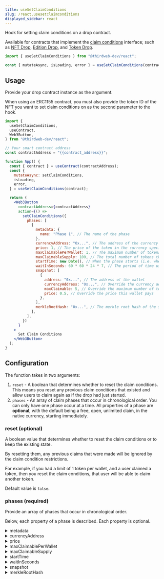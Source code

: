 ```yaml
---
title: useSetClaimConditions
slug: /react.usesetclaimconditions
displayed_sidebar: react
---
```


Hook for setting claim conditions on a drop contract.

Available for contracts that implement the [claim conditions](/solidity/interfaces/erc721claimablewithconditions)
interface; such as [NFT Drop](https://thirdweb.com/thirdweb.eth/DropERC721), [Edition Drop](https://thirdweb.com/thirdweb.eth/DropERC1155),
and [Token Drop](https://thirdweb.com/thirdweb.eth/DropERC20).

```jsx
import { useSetClaimConditions } from "@thirdweb-dev/react";

const { mutateAsync, isLoading, error } = useSetClaimConditions(contract);
```

## Usage

Provide your drop contract instance as the argument.

When using an ERC1155 contract, you must also
provide the token ID of the NFT you want to
set claim conditions on as the second parameter to the hook.

```jsx
import {
  useSetClaimConditions,
  useContract,
  Web3Button,
} from "@thirdweb-dev/react";

// Your smart contract address
const contractAddress = "{{contract_address}}";

function App() {
  const { contract } = useContract(contractAddress);
  const {
    mutateAsync: setClaimConditions,
    isLoading,
    error,
  } = useSetClaimConditions(contract);

  return (
    <Web3Button
      contractAddress={contractAddress}
      action={() =>
        setClaimConditions({
          phases: [
            {
              metadata: {
                name: "Phase 1", // The name of the phase
              },
              currencyAddress: "0x...", // The address of the currency you want users to pay in
              price: 1, // The price of the token in the currency specified above
              maxClaimablePerWallet: 1, // The maximum number of tokens a wallet can claim
              maxClaimableSupply: 100, // The total number of tokens that can be claimed in this phase
              startTime: new Date(), // When the phase starts (i.e. when users can start claiming tokens)
              waitInSeconds: 60 * 60 * 24 * 7, // The period of time users must wait between repeat claims
              snapshot: [
                {
                  address: "0x...", // The address of the wallet
                  currencyAddress: "0x...", // Override the currency address this wallet pays in
                  maxClaimable: 5, // Override the maximum number of tokens this wallet can claim
                  price: 0.5, // Override the price this wallet pays
                },
              ],
              merkleRootHash: "0x...", // The merkle root hash of the snapshot
            },
          ],
        })
      }
    >
      Set Claim Conditions
    </Web3Button>
  );
}
```

## Configuration

The function takes in two arguments:

1. `reset` - A boolean that determines whether to reset the claim conditions.
   This means you reset any previous claim conditions that existed and allow users to claim again as if the drop had just started.
2. `phases` - An array of claim phases that occur in chronological order.
   You can only have one phase occur at a time.
   All properties of a phase are **optional**, with the default being a free, open,
   unlimited claim, in the native currency, starting immediately.

### reset (optional)

A boolean value that determines whether to reset the claim conditions or to keep the existing state.

By resetting them, any previous claims that were made will be ignored by the claim condition restrictions.

For example, if you had a limit of 1 token per wallet, and a user claimed a token, then you reset the claim conditions, that user will be able to claim another token.

Default value is `false`.

### phases (required)

Provide an array of phases that occur in chronological order.

Below, each property of a phase is described. Each property is optional.

<details>
  <summary>metadata</summary>
  <div>

### metadata

An object representing the metadata of the phase.

This is only for display purposes in the dashboard and isn&rsquo;t used elsewhere.

```jsx
{
  name: string;
}
```

</div>
</details>

<details>
  <summary>currencyAddress</summary>
  <div>

### currencyAddress

The address of the currency you want users to pay in.

This can be any ERC20 token value.
If you want users to pay in the native currency (e.g. Ether on Ethereum),
you can import the `NATIVE_TOKEN_ADDRESS` constant from `@thirdweb-dev/sdk`.

The default value is `NATIVE_TOKEN_ADDRESS`.

```jsx
import {
  useSetClaimConditions,
  useContract,
  Web3Button,
} from "@thirdweb-dev/react";

// highlight-next-line
import { NATIVE_TOKEN_ADDRESS } from "@thirdweb-dev/sdk";

// Your smart contract address
const contractAddress = "{{contract_address}}";

function App() {
  const { contract } = useContract(contractAddress);
  const {
    mutateAsync: setClaimConditions,
    isLoading,
    error,
  } = useSetClaimConditions(contract);

  return (
    <Web3Button
      contractAddress={contractAddress}
      action={() =>
        setClaimConditions({
          phases: [
            {
              // highlight-next-line
              currencyAddress: NATIVE_TOKEN_ADDRESS,
            },
          ],
        })
      }
    >
      Set Claim Conditions
    </Web3Button>
  );
}
```

</div>
</details>

<details>
  <summary>price</summary>
  <div>

### price

The price per token in the currency specified above.

The default value is `0`.

</div>
</details>

<details>
  <summary>maxClaimablePerWallet</summary>
  <div>

### maxClaimablePerWallet

The maximum number of tokens a wallet can claim.

The default value is `unlimited`.

</div>
</details>

<details>
  <summary>maxClaimableSupply</summary>
  <div>

### maxClaimableSupply

The total number of tokens that can be claimed in this phase.

For example, if you lazy mint 1000 tokens and set the `maxClaimableSupply` to 100,
then only 100 tokens will be claimable in this phase, leaving 900 tokens to be claimed in the next phases (if you have any).

This is useful for "early bird" use cases, where you allow users to claim a limited number of tokens at a discounted price during
the first X amount of time.

</div>
</details>

<details>
  <summary>startTime</summary>
  <div>

### startTime

When the phase starts (i.e. when users can start claiming tokens).

The default value is immediately.

</div>
</details>

<details>
  <summary>waitInSeconds</summary>
  <div>

### waitInSeconds

The amount of time between claims a wallet must wait before they can claim again.

The default value is `0`, meaning users can claim again immediately after claiming.

</div>
</details>

<details>
  <summary>snapshot</summary>
  <div>

### snapshot

A list of wallets that you want to override the default claim conditions for.

Wallet addresses within this list can be set to pay in a
different currency, have a different price, and have a different maximum claimable amount.

```ts
{
  address: string;
  currencyAddress?: string;
  maxClaimable?: number;
  price?: number;
}
```

[Learn more about improved claim conditions](https://blog.thirdweb.com/announcing-improved-claim-conditions/).

</div>
</details>

<details>
  <summary>merkleRootHash</summary>
  <div>

### merkleRootHash

If you want to provide your own merkle tree for your snapshot, provide the merkle root hash here.

This is only recommended for advanced use cases.

</div>
</details>
